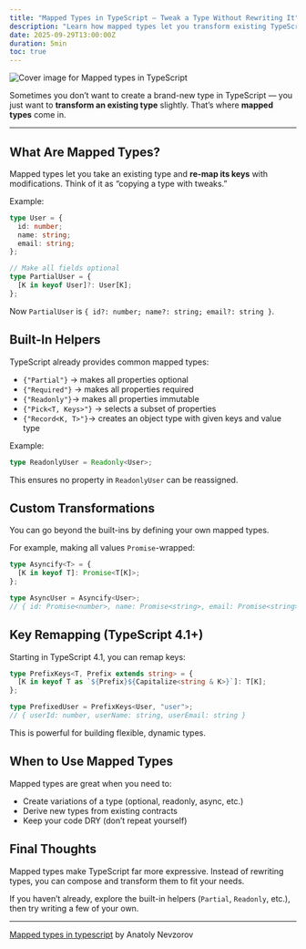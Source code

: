 ```yaml
---
title: "Mapped Types in TypeScript – Tweak a Type Without Rewriting It"
description: "Learn how mapped types let you transform existing TypeScript types without redefining them from scratch."
date: 2025-09-29T13:00:00Z
duration: 5min
toc: true
---
```


![Cover image for Mapped types in TypeScript](/images/mapped-types-cover.png)

Sometimes you don’t want to create a brand-new type in TypeScript —
you just want to **transform an existing type** slightly.
That’s where **mapped types** come in.

---

## What Are Mapped Types?

Mapped types let you take an existing type and **re-map its keys** with modifications.
Think of it as “copying a type with tweaks.”

Example:

```ts
type User = {
  id: number;
  name: string;
  email: string;
};

// Make all fields optional
type PartialUser = {
  [K in keyof User]?: User[K];
};
```

Now `PartialUser` is `{ id?: number; name?: string; email?: string }`.

## Built-In Helpers

TypeScript already provides common mapped types:

- <code className="text-blue-400">{"Partial<T>"}</code> → makes all properties
  optional
- <code className="text-amber-400">{"Required<T>"}</code> → makes all properties
  required
- <code className="text-green-500">{"Readonly<T>"}</code>→ makes all properties
  immutable
- <code className="text-orange-400">{"Pick<T, Keys>"}</code> → selects a subset
  of properties
- <code className="text-cyan-500">{"Record<K, T>"}</code>→ creates an object
  type with given keys and value type

Example:

```ts
type ReadonlyUser = Readonly<User>;
```

This ensures no property in `ReadonlyUser` can be reassigned.

## Custom Transformations

You can go beyond the built-ins by defining your own mapped types.

For example, making all values `Promise`-wrapped:

```ts
type Asyncify<T> = {
  [K in keyof T]: Promise<T[K]>;
};

type AsyncUser = Asyncify<User>;
// { id: Promise<number>, name: Promise<string>, email: Promise<string> }
```

## Key Remapping (TypeScript 4.1+)

Starting in TypeScript 4.1, you can remap keys:

```ts
type PrefixKeys<T, Prefix extends string> = {
  [K in keyof T as `${Prefix}${Capitalize<string & K>}`]: T[K];
};

type PrefixedUser = PrefixKeys<User, "user">;
// { userId: number, userName: string, userEmail: string }
```

This is powerful for building flexible, dynamic types.

## When to Use Mapped Types

Mapped types are great when you need to:

- Create variations of a type (optional, readonly, async, etc.)
- Derive new types from existing contracts
- Keep your code DRY (don’t repeat yourself)

## Final Thoughts

Mapped types make TypeScript far more expressive.
Instead of rewriting types, you can compose and transform them to fit your needs.

If you haven’t already, explore the built-in helpers (`Partial`, `Readonly`, etc.), then try writing a few of your own.

---

[Mapped types in typescript](https://app.daily.dev/posts/mapped-types-in-typescript-when-you-need-to-tweak-a-type-without-rewriting-it-phdel3hbe) by Anatoly Nevzorov
